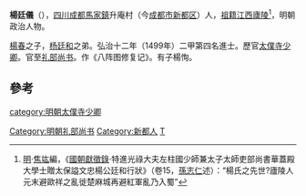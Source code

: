 '''楊廷儀'''（{{bd|?||?|}}），[[四川|四川]][[成都|成都]][[馬家鎮|馬家鎮]]升庵村（今[[成都市|成都市]][[新都区|新都区]]）人，[[祖籍|祖籍]][[江西|江西]][[廬陵|廬陵]]<ref>[[明|明]]·[[焦竑|焦竑]]編，《[[國朝獻徵錄|國朝獻徵錄]]·特進光祿大夫左柱國少師兼太子太師吏部尚書華蓋殿大學士贈太保謚文忠楊公廷和行狀》（卷15，[[孫志仁|孫志仁]]述）：“楊氏之先世?廬陵人元末避歐祥之亂徙楚麻城再避紅軍亂乃入蜀”</ref>，明朝政治人物。

[[楊春_(成化進士)|楊春]]之子，[[杨廷和|杨廷和]]之弟。弘治十二年（1499年）二甲第四名進士。歷官[[太僕寺|太僕寺]][[少卿|少卿]]。官至[[礼部尚书|礼部尚书]]。作《八阵图修复记》。有子楊恂。

==參考==
{{reflist}}

{{明朝人物小作品}}
{{弘治十二年己未科殿試金榜}}
{{DEFAULTSORT:Yang楊}}

[[category:明朝太僕寺少卿|category:明朝太僕寺少卿]]
[[Category:明朝礼部尚书|Category:明朝礼部尚书]]
[[Category:新都人|Category:新都人]]
[[Category:楊姓|T]]